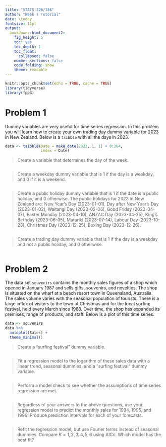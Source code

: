 ---
title: "STATS 326/786"
author: "Week 7 Tutorial"
date: \today
fontsize: 11pt
output:
  bookdown::html_document2:
    fig_height: 5
    toc: yes
    toc_depth: 1
    toc_float:
      collapsed: false
    number_sections: false
    code_folding: show
    theme: readable
---

```{r setup, include=FALSE}
knitr::opts_chunk$set(echo = TRUE, cache = TRUE)
library(tidyverse)
library(fpp3)
```


# Problem 1

Dummy variables are very useful for time series regression.  In this problem you will learn how to create your own trading day dummy variable for 2023 in New Zealand.  Below is a `tsibble` with all the days in 2023.

```{r}
data <- tsibble(Date = make_date(2023, 1, 1) + 0:364,
                index = Date)
```

> Create a variable that determines the day of the week.

```{r}

```

> Create a weekday dummy variable that is 1 if the day is a weekday, and 0 if it is a weekend.

```{r}

```
  
> Create a public holiday dummy variable that is 1 if the date is a public holiday, and 0 otherwise.  The public holidays for 2023 in New Zealand are: New Year's Day (2023-01-01), Day after New Year's Day (2023-01-02), Waitangi Day (2023-02-06), Good Friday (2023-04-07), Easter Monday (2023-04-10), ANZAC Day (2023-04-25), King's Birthday (2023-06-05), Matariki (2023-07-14), Labour Day (2023-10-23), Christmas Day (2023-12-25), Boxing Day (2023-12-26).

```{r}

```
         
> Create a trading day dummy variable that is 1 if the day is a weekday and not a public holiday, and 0 otherwise.
                       
```{r}

```


# Problem 2

The data set `souvenirs` contains the monthly sales figures of a shop which opened in January 1987 and sells gifts, souvenirs, and novelties. The shop is situated on the wharf at a beach resort town in Queensland, Australia. The sales volume varies with the seasonal population of tourists. There is a large influx of visitors to the town at Christmas and for the local surfing festival, held every March since 1988. Over time, the shop has expanded its premises, range of products, and staff.  Below is a plot of this time series.  

```{r}
data <- souvenirs
data %>%
  autoplot(Sales) + 
  theme_minimal()
```

> Create a "surfing festival" dummy variable.

```{r}

```

> Fit a regression model to the logarithm of these sales data with a linear trend, seasonal dummies, and a “surfing festival” dummy variable.  

```{r}

```

> Perform a model check to see whether the assumptions of time series regression are met.  

```{r}

```


> Regardless of your answers to the above questions, use your regression model to predict the monthly sales for 1994, 1995, and 1996. Produce prediction intervals for each of your forecasts.

```{r}

```

> Refit the regression model, but use Fourier terms instead of seasonal dummies.  Compare $K = 1, 2, 3, 4, 5, 6$ using AICc.  Which model has the best fit?

```{r}

```



